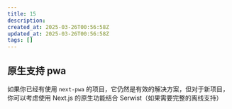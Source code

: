 ```yaml
---
title: 15
description: 
created_at: 2025-03-26T00:56:58Z
updated_at: 2025-03-26T00:56:58Z
tags: []
---
```


## 原生支持 pwa

如果你已经有使用 `next-pwa` 的项目，它仍然是有效的解决方案，但对于新项目，你可以考虑使用 Next.js 的原生功能结合 Serwist（如果需要完整的离线支持）